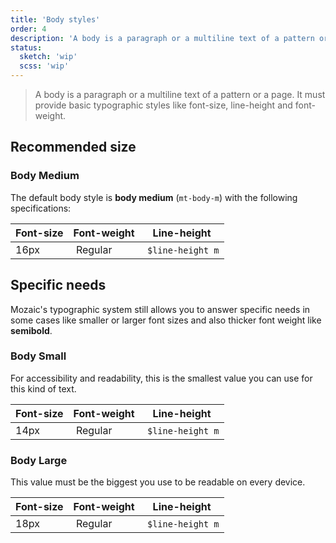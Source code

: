 ```yaml
---
title: 'Body styles'
order: 4
description: 'A body is a paragraph or a multiline text of a pattern or a page. It must provide basic typographic styles like font-size, line-height and font-weight.'
status:
  sketch: 'wip'
  scss: 'wip'
---
```


> A body is a paragraph or a multiline text of a pattern or a page. It must provide basic typographic styles like font-size, line-height and font-weight.

## Recommended size

### Body Medium

The default body style is **body medium** (`mt-body-m`) with the following specifications:

| Font-size           | Font-weight           | Line-height           |
| ------------------- |---------------------- | --------------------- |
| 16px                | Regular               | `$line-height m`      |

<Preview path="typographyBodyMedium" nude />

## Specific needs

Mozaic's typographic system still allows you to answer specific needs in some cases like smaller or larger font sizes and also thicker font weight like **semibold**.

### Body Small

For accessibility and readability, this is the smallest value you can use for this kind of text.

| Font-size           | Font-weight           | Line-height           |
| ------------------- |---------------------- | --------------------- |
| 14px                | Regular               | `$line-height m`      |

<Preview path="typographyBodySmall" nude />

### Body Large

This value must be the biggest you use to be readable on every device.

| Font-size           | Font-weight           | Line-height           |
| ------------------- |---------------------- | --------------------- |
| 18px                | Regular               | `$line-height m`      |

<Preview path="typographyBodyLarge" nude />

